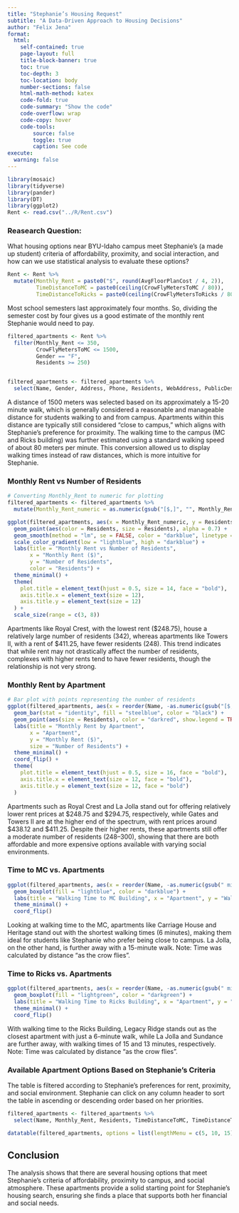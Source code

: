---
title: "Stephanie’s Housing Request"
subtitle: "A Data-Driven Approach to Housing Decisions"
author: "Felix Jena"
format:
  html:
    self-contained: true
    page-layout: full
    title-block-banner: true
    toc: true
    toc-depth: 3
    toc-location: body
    number-sections: false
    html-math-method: katex
    code-fold: true
    code-summary: "Show the code"
    code-overflow: wrap
    code-copy: hover
    code-tools:
        source: false
        toggle: true
        caption: See code
execute: 
  warning: false
---

```{r}
library(mosaic)
library(tidyverse)
library(pander)
library(DT)
library(ggplot2)
Rent <- read.csv("../R/Rent.csv")

```

### Reasearch Question:
What housing options near BYU-Idaho campus meet Stephanie’s (a made up student) criteria of affordability, proximity, and social interaction, and how can we use statistical analysis to evaluate these options?



```{r}
Rent <- Rent %>%
  mutate(Monthly_Rent = paste0("$", round(AvgFloorPlanCost / 4, 2)), 
         TimeDistanceToMC = paste0(ceiling(CrowFlyMetersToMC / 80)),
         TimeDistanceToRicks = paste0(ceiling(CrowFlyMetersToRicks / 80)))
```
Most school semesters last approximately four months. So, dividing the semester cost by four gives us a good estimate of the monthly rent Stephanie would need to pay. 

```{r}
filtered_apartments <- Rent %>%
  filter(Monthly_Rent <= 350,     
         CrowFlyMetersToMC <= 1500,
         Gender == "F",
         Residents >= 250)


filtered_apartments <- filtered_apartments %>%
  select(Name, Gender, Address, Phone, Residents, WebAddress, PublicDescription, Monthly_Rent, TimeDistanceToMC, TimeDistanceToRicks)
```
A distance of 1500 meters was selected based on its approximately a 15-20 minute walk, which is generally considered a reasonable and manageable distance for students walking to and from campus. Apartments within this distance are typically still considered "close to campus," which aligns with Stephanie’s preference for proximity. 
The walking time to the campus (MC and Ricks building) was further estimated using a standard walking speed of about 80 meters per minute. This conversion allowed us to display walking times instead of raw distances, which is more intuitive for Stephanie.


### Monthly Rent vs Number of Residents

```{r}
# Converting Monthly_Rent to numeric for plotting
filtered_apartments <- filtered_apartments %>%
  mutate(Monthly_Rent_numeric = as.numeric(gsub("[$,]", "", Monthly_Rent)))

ggplot(filtered_apartments, aes(x = Monthly_Rent_numeric, y = Residents)) +
  geom_point(aes(color = Residents, size = Residents), alpha = 0.7) +
  geom_smooth(method = "lm", se = FALSE, color = "darkblue", linetype = "dashed") +
  scale_color_gradient(low = "lightblue", high = "darkblue") +
  labs(title = "Monthly Rent vs Number of Residents",
       x = "Monthly Rent ($)",
       y = "Number of Residents",
       color = "Residents") +
  theme_minimal() +
  theme(
    plot.title = element_text(hjust = 0.5, size = 14, face = "bold"),
    axis.title.x = element_text(size = 12),
    axis.title.y = element_text(size = 12)
  ) +
  scale_size(range = c(3, 8))

```
Apartments like Royal Crest, with the lowest rent ($248.75), house a relatively large number of residents (342), whereas apartments like Towers II, with a rent of $411.25, have fewer residents (248). This trend indicates that while rent may not drastically affect the number of residents, complexes with higher rents tend to have fewer residents, though the relationship is not very strong.

### Monthly Rent by Apartment

```{r}
# Bar plot with points representing the number of residents
ggplot(filtered_apartments, aes(x = reorder(Name, -as.numeric(gsub("[$,]", "", Monthly_Rent))), y = as.numeric(gsub("[$,]", "", Monthly_Rent)))) +
  geom_bar(stat = "identity", fill = "steelblue", color = "black") +
  geom_point(aes(size = Residents), color = "darkred", show.legend = TRUE) +
  labs(title = "Monthly Rent by Apartment", 
       x = "Apartment", 
       y = "Monthly Rent ($)", 
       size = "Number of Residents") +
  theme_minimal() +
  coord_flip() +
  theme(
    plot.title = element_text(hjust = 0.5, size = 16, face = "bold"),
    axis.title.x = element_text(size = 12, face = "bold"),
    axis.title.y = element_text(size = 12, face = "bold")
  )
```
Apartments such as Royal Crest and La Jolla stand out for offering relatively lower rent prices at $248.75 and $294.75, respectively, while Gates and Towers II are at the higher end of the spectrum, with rent prices around $438.12 and $411.25. Despite their higher rents, these apartments still offer a moderate number of residents (248–300), showing that there are both affordable and more expensive options available with varying social environments.

### Time to MC vs. Apartments

```{r}
ggplot(filtered_apartments, aes(x = reorder(Name, -as.numeric(gsub(" minutes", "", TimeDistanceToMC))), y = as.numeric(gsub(" minutes", "", TimeDistanceToMC)))) +
  geom_boxplot(fill = "lightblue", color = "darkblue") +
  labs(title = "Walking Time to MC Building", x = "Apartment", y = "Walking Time (minutes)") +
  theme_minimal() +
  coord_flip()

```
Looking at walking time to the MC, apartments like Carriage House and Heritage stand out with the shortest walking times (6 minutes), making them ideal for students like Stephanie who prefer being close to campus. La Jolla, on the other hand, is further away with a 15-minute walk. Note: Time was calculated by distance "as the crow flies".

### Time to Ricks vs. Apartments

```{r}
ggplot(filtered_apartments, aes(x = reorder(Name, -as.numeric(gsub(" minutes", "", TimeDistanceToRicks))), y = as.numeric(gsub(" minutes", "", TimeDistanceToRicks)))) +
  geom_boxplot(fill = "lightgreen", color = "darkgreen") +
  labs(title = "Walking Time to Ricks Building", x = "Apartment", y = "Walking Time (minutes)") +
  theme_minimal() +
  coord_flip()

```
With walking time to the Ricks Building, Legacy Ridge stands out as the closest apartment with just a 6-minute walk, while La Jolla and Sundance are further away, with walking times of 15 and 13 minutes, respectively.  Note: Time was calculated by distance "as the crow flies".


### Available Apartment Options Based on Stephanie's Criteria
The table is filtered according to Stephanie's preferences for rent, proximity, and social environment. Stephanie can click on any column header to sort the table in ascending or descending order based on her priorities.


```{r}
filtered_apartments <- filtered_apartments %>%
  select(Name, Monthly_Rent, Residents, TimeDistanceToMC, TimeDistanceToRicks)

datatable(filtered_apartments, options = list(lengthMenu = c(5, 10, 15)), extensions = "Responsive")
```
## Conclusion

The analysis shows that there are several housing options that meet Stephanie's criteria of affordability, proximity to campus, and social atmosphere. These apartments provide a solid starting point for Stephanie’s housing search, ensuring she finds a place that supports both her financial and social needs.




